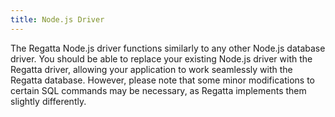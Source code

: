 ---
title: Node.js Driver
---

The Regatta Node.js driver functions similarly to any other Node.js database driver. You should 
be able to replace your existing Node.js driver with the Regatta driver, allowing your application 
to work seamlessly with the Regatta database. However, please note that some minor 
modifications to certain SQL commands may be necessary, as Regatta implements them 
slightly differently.